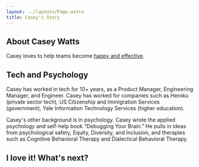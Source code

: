 ```yaml
---
layout: ../layouts/Page.astro
title: Casey's Story
---
```



## About Casey Watts

Casey loves to help teams become [happy and effective](/happy-and-effective).

## Tech and Psychology

Casey has worked in tech for 10+ years, as a Product Manager, Engineering Manager, and Engineer. Casey has worked for companies such as Heroku (private sector tech), US Citizenship and Immigration Services (government), Yale Information Technology Services (higher education).

Casey's other background is in psychology. Casey wrote the applied psychology and self-help book “Debugging Your Brain.” He pulls in ideas from psychological safety, Equity, Diversity, and Inclusion, and therapies such as Cognitive Behavioral Therapy and Dialectical Behavioral Therapy.

## I love it! What's next?

<ButtonLink href="https://happyandeffective.com" text="How does Casey help teams become happy and effective?" />
